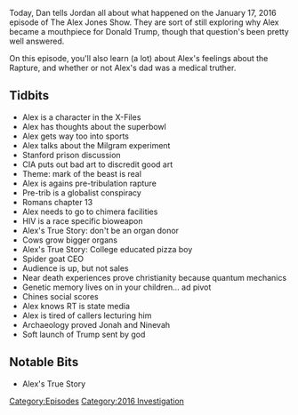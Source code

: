{{DEFAULTSORT:
    #_EPISODE_0103:January 17, 2016
}}{{Episode
    | title           = January 17, 2016
    | caption         = [https://knowledgefight.libsyn.com/knowledge-fight-january-17-2016 Listen to this episode on Libsyn]
    | episodeNumber   = 103
    | length          = 01:38:48
    | airDate         = November 20, 2017
    | coverageDate    = January 17, 2016
    | episodeType     = [[:Category:2016 Investigation|2016 Investigation]]
    | beverage        = Nice! Sparkling Water
    | oocDrop         = I can't watch porn... I like pinup girls
    | previousEpisode = [[102: Alex On Russian Media]]
    | nextEpisode     = [[104: November 20, 2017]]
}}

{{Stub}}

Today, Dan tells Jordan all about what happened on the January 17, 2016 episode of The Alex Jones Show. They are sort of still exploring why Alex became a mouthpiece for Donald Trump, though that question's been pretty well answered.

On this episode, you'll also learn (a lot) about Alex's feelings about the Rapture, and whether or not Alex's dad was a medical truther.

==Tidbits==

*Alex is a character in the X-Files
*Alex has thoughts about the superbowl
*Alex gets way too into sports
*Alex talks about the Milgram experiment
*Stanford prison discussion
*CIA puts out bad art to discredit good art
*Theme: mark of the beast is real
*Alex is agains pre-tribulation rapture
*Pre-trib is a globalist conspiracy
*Romans chapter 13
*Alex needs to go to chimera facilities
*HIV is a race specific bioweapon
*Alex's True Story: don't be an organ donor
*Cows grow bigger organs
*Alex's True Story: College educated pizza boy
*Spider goat CEO
*Audience is up, but not sales
*Near death experiences prove christianity because quantum mechanics
*Genetic memory lives on in your children... ad pivot
*Chines social scores
*Alex knows RT is state media
*Alex is tired of callers lecturing him
*Archaeology proved Jonah and Ninevah
*Soft launch of Trump sent by god

==Notable Bits==

*Alex's True Story

[[Category:Episodes]]
[[Category:2016 Investigation]]